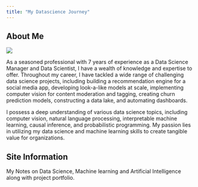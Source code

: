 ```yaml
---
title: "My Datascience Journey"
---
```


## About Me

![](/Images/photo.jpeg)

As a seasoned professional with 7 years of experience as a Data Science Manager and Data Scientist, I have a wealth of knowledge and expertise to offer. Throughout my career, I have tackled a wide range of challenging data science projects, including building a recommendation engine for a social media app, developing look-a-like models at scale, implementing computer vision for content moderation and tagging, creating churn prediction models, constructing a data lake, and automating dashboards.

I possess a deep understanding of various data science topics, including computer vision, natural language processing, interpretable machine learning, causal inference, and probabilistic programming. My passion lies in utilizing my data science and machine learning skills to create tangible value for organizations.

## Site Information
My Notes on Data Science, Machine learning and Artificial Intelligence along with project portfolio.


